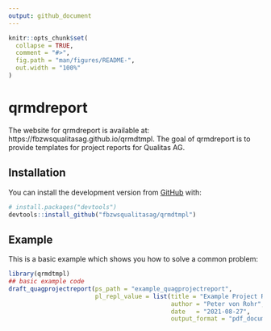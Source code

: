 ```yaml
---
output: github_document
---
```


<!-- README.md is generated from README.Rmd. Please edit that file -->

```r
knitr::opts_chunk$set(
  collapse = TRUE,
  comment = "#>",
  fig.path = "man/figures/README-",
  out.width = "100%"
)
```

# qrmdreport

<!-- badges: start -->
<!-- badges: end -->

The website for qrmdreport is available at: https://fbzwsqualitasag.github.io/qrmdtmpl. The goal of qrmdreport is to provide templates for project reports for Qualitas AG.

## Installation

You can install the development version from [GitHub](https://github.com/) with:

``` r
# install.packages("devtools")
devtools::install_github("fbzwsqualitasag/qrmdtmpl")
```
## Example

This is a basic example which shows you how to solve a common problem:

```r
library(qrmdtmpl)
## basic example code
draft_quagprojectreport(ps_path = "example_quagprojectreport",
                        pl_repl_value = list(title = "Example Project Report",
                                             author = "Peter von Rohr",
                                             date   = "2021-08-27",
                                             output_format = "pdf_document"))
```

